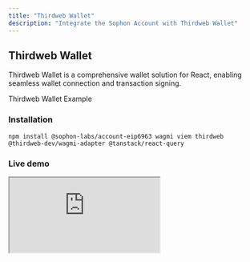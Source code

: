 ```yaml
---
title: "Thirdweb Wallet"
description: "Integrate the Sophon Account with Thirdweb Wallet"
---
```


## Thirdweb Wallet

Thirdweb Wallet is a comprehensive wallet solution for React, enabling seamless wallet connection and transaction signing.

<CardGroup cols={1}>
  <Card
    title="Sophon Account + Thirdweb Wallet example repository"
    icon="code"
    href="https://github.com/sophon-org/sophon-account/tree/main/examples/eip-6963-thirdweb"
  >
    Thirdweb Wallet Example
  </Card>
</CardGroup>

### Installation

<CodeGroup>

```npm yarn pnpm bun
npm install @sophon-labs/account-eip6963 wagmi viem thirdweb @thirdweb-dev/wagmi-adapter @tanstack/react-query
```

</CodeGroup>

### Live demo

<div
  style={{
    position: "relative",
    width: "100%",
    paddingBottom: "75%", // 4:3 aspect ratio, adjust as needed
    height: 0,
    overflow: "hidden",
    borderRadius: "16px",
    boxShadow: "0 2px 8px rgba(0,0,0,0.1)",
  }}
>
  <iframe
    src="https://sophon-account-eip-6963-thirdweb.vercel.app/"
    style={{
      position: "absolute",
      top: 0,
      left: 0,
      width: "100%",
      height: "100%",
      border: "none",
    }}
    allowFullScreen
  />
</div>

### Sample configuration

```typescript {15, 24-35}
"use client";

import React, { ReactNode } from "react";
import { QueryClient, QueryClientProvider } from "@tanstack/react-query";
import { State, WagmiProvider } from "wagmi";

import { ThirdwebProvider } from "thirdweb/react";

import { inAppWalletConnector } from "@thirdweb-dev/wagmi-adapter";
import { createThirdwebClient, defineChain } from "thirdweb";
import { http } from "viem";
import { sophonTestnet } from "viem/chains";
import { createConfig, injected } from "wagmi";

import "@sophon-labs/account-eip6963/testnet";

// Get your project ID from https://thirdweb.com
export const projectId = process.env.NEXT_PUBLIC_THIRDWEB_PROJECT_ID;

if (!projectId) throw new Error("Project ID is not defined");

export const client = createThirdwebClient({
  clientId: projectId,
});

export const config = createConfig({
  chains: [sophonTestnet],
  multiInjectedProviderDiscovery: false,
  ssr: true,
  transports: {
    [sophonTestnet.id]: http(),
  },
  connectors: [injected()],
});

declare module "wagmi" {
  interface Register {
    config: typeof config;
  }
}
const queryClient = new QueryClient();

export default function Web3ModalProvider({
  children,
  initialState,
}: {
  children: ReactNode;
  initialState?: State;
}) {
  return (
    <ThirdwebProvider>
      <WagmiProvider config={config} initialState={initialState}>
        <QueryClientProvider client={queryClient}>{children}</QueryClientProvider>
      </WagmiProvider>
    </ThirdwebProvider>
  );
}
```
